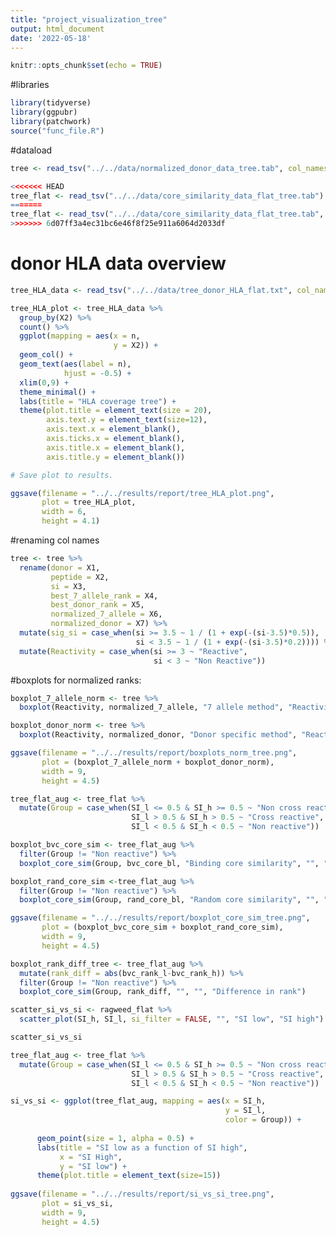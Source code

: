 ```yaml
---
title: "project_visualization_tree"
output: html_document
date: '2022-05-18'
---
```


```r
knitr::opts_chunk$set(echo = TRUE)
```


#libraries
```r
library(tidyverse)
library(ggpubr)
library(patchwork)
source("func_file.R")
```

#dataload
```r
tree <- read_tsv("../../data/normalized_donor_data_tree.tab", col_names = FALSE)

<<<<<<< HEAD
tree_flat <- read_tsv("../../data/core_similarity_data_flat_tree.tab")
=======
tree_flat <- read_tsv("../../data/core_similarity_data_flat_tree.tab", col_names = TRUE)
>>>>>>> 6d07ff3a4ec31bc6e46f8f25e911a6064d2033df
```

# donor HLA data overview
```r
tree_HLA_data <- read_tsv("../../data/tree_donor_HLA_flat.txt", col_names = FALSE)

tree_HLA_plot <- tree_HLA_data %>% 
  group_by(X2) %>% 
  count() %>% 
  ggplot(mapping = aes(x = n,
                       y = X2)) +
  geom_col() +
  geom_text(aes(label = n), 
            hjust = -0.5) +
  xlim(0,9) +
  theme_minimal() +
  labs(title = "HLA coverage tree") +
  theme(plot.title = element_text(size = 20),
        axis.text.y = element_text(size=12),
        axis.text.x = element_blank(),
        axis.ticks.x = element_blank(), 
        axis.title.x = element_blank(),
        axis.title.y = element_blank())

# Save plot to results.

ggsave(filename = "../../results/report/tree_HLA_plot.png", 
       plot = tree_HLA_plot,
       width = 6,
       height = 4.1)
```

#renaming col names
```r
tree <- tree %>% 
  rename(donor = X1, 
         peptide = X2, 
         si = X3, 
         best_7_allele_rank = X4, 
         best_donor_rank = X5, 
         normalized_7_allele = X6, 
         normalized_donor = X7) %>% 
  mutate(sig_si = case_when(si >= 3.5 ~ 1 / (1 + exp(-(si-3.5)*0.5)), 
                            si < 3.5 ~ 1 / (1 + exp(-(si-3.5)*0.2)))) %>% 
  mutate(Reactivity = case_when(si >= 3 ~ "Reactive", 
                                si < 3 ~ "Non Reactive"))
```



#boxplots for normalized ranks:
```r
boxplot_7_allele_norm <- tree %>% 
  boxplot(Reactivity, normalized_7_allele, "7 allele method", "Reactivity", "Normalized 7 allele rank")

boxplot_donor_norm <- tree %>% 
  boxplot(Reactivity, normalized_donor, "Donor specific method", "Reactivity", "Normalized Donor Rank" )

ggsave(filename = "../../results/report/boxplots_norm_tree.png", 
       plot = (boxplot_7_allele_norm + boxplot_donor_norm),
       width = 9, 
       height = 4.5)
```

```r
tree_flat_aug <- tree_flat %>% 
  mutate(Group = case_when(SI_l <= 0.5 & SI_h >= 0.5 ~ "Non cross reactive", 
                           SI_l > 0.5 & SI_h > 0.5 ~ "Cross reactive", 
                           SI_l < 0.5 & SI_h < 0.5 ~ "Non reactive"))

boxplot_bvc_core_sim <- tree_flat_aug %>% 
  filter(Group != "Non reactive") %>% 
  boxplot_core_sim(Group, bvc_core_bl, "Binding core similarity", "", "Core similarity")

boxplot_rand_core_sim <-tree_flat_aug %>%  
  filter(Group != "Non reactive") %>% 
  boxplot_core_sim(Group, rand_core_bl, "Random core similarity", "", "Core similarity")

ggsave(filename = "../../results/report/boxplot_core_sim_tree.png", 
       plot = (boxplot_bvc_core_sim + boxplot_rand_core_sim),
       width = 9, 
       height = 4.5)

boxplot_rank_diff_tree <- tree_flat_aug %>% 
  mutate(rank_diff = abs(bvc_rank_l-bvc_rank_h)) %>% 
  filter(Group != "Non reactive") %>% 
  boxplot_core_sim(Group, rank_diff, "", "", "Difference in rank")

```


```r
scatter_si_vs_si <- ragweed_flat %>% 
  scatter_plot(SI_h, SI_l, si_filter = FALSE, "", "SI low", "SI high")

scatter_si_vs_si

tree_flat_aug <- tree_flat %>% 
  mutate(Group = case_when(SI_l <= 0.5 & SI_h >= 0.5 ~ "Non cross reactive", 
                           SI_l > 0.5 & SI_h > 0.5 ~ "Cross reactive", 
                           SI_l < 0.5 & SI_h < 0.5 ~ "Non reactive"))

si_vs_si <- ggplot(tree_flat_aug, mapping = aes(x = SI_h, 
                                                y = SI_l, 
                                                color = Group)) +
    
      geom_point(size = 1, alpha = 0.5) + 
      labs(title = "SI low as a function of SI high", 
           x = "SI High", 
           y = "SI low") +
      theme(plot.title = element_text(size=15))
    
ggsave(filename = "../../results/report/si_vs_si_tree.png", 
       plot = si_vs_si,
       width = 9, 
       height = 4.5)
```











